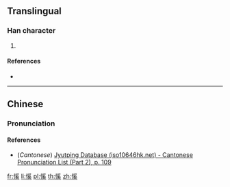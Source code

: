 ==Translingual==

===Han character===
{{Han char|rn=61|rad=心|as=10|sn=13|four=92034|canj=PBVK|ids=⿰忄奚}}

# {{rfdef|lang=cmn}}

====References====
* {{Han ref|kx=0397.100|dkj=11034|dj=0736.060|hdz=42338.010|uh=6140|ud=24896|bh=DD71|bd=56689}}

----

==Chinese==
{{zh-forms}}

===Pronunciation===
{{zh-pron
|m=xì,xié
|c=hai6
|mc=y
|oc=y
|ma=
|cat=
}}

====References====
* (''Cantonese'') [http://www.iso10646hk.net/jp/document/download.jsp Jyutping Database (iso10646hk.net) - Cantonese Pronunciation List (Part 2), p. 109]

[[fr:慀]]
[[li:慀]]
[[pl:慀]]
[[th:慀]]
[[zh:慀]]